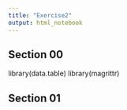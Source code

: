 ```yaml
---
title: "Exercise2"
output: html_notebook
---
```


## Section 00

library(data.table)
library(magrittr)


## Section 01

